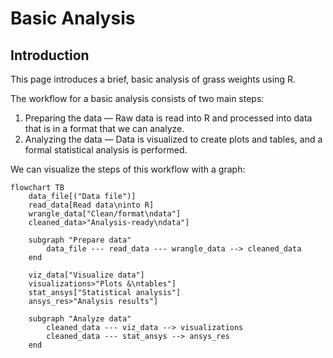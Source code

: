 # Basic Analysis

## Introduction

This page introduces a brief, basic analysis of grass weights using R.

The workflow for a basic analysis consists of two main steps:

1. Preparing the data --- Raw data is read into R and processed into data that is in a format that we can analyze.
2. Analyzing the data --- Data is visualized to create plots and tables, and a formal statistical analysis is performed.

We can visualize the steps of this workflow with a graph:

```mermaid
flowchart TB
    data_file[("Data file")]
    read_data[Read data\ninto R]
    wrangle_data["Clean/format\ndata"]
    cleaned_data>"Analysis-ready\ndata"]

    subgraph "Prepare data"
        data_file --- read_data --- wrangle_data --> cleaned_data
    end

    viz_data["Visualize data"]
    visualizations>"Plots &\ntables"]
    stat_ansys["Statistical analysis"]
    ansys_res>"Analysis results"]
    
    subgraph "Analyze data"
        cleaned_data --- viz_data --> visualizations
        cleaned_data --- stat_ansys --> ansys_res
    end
```
